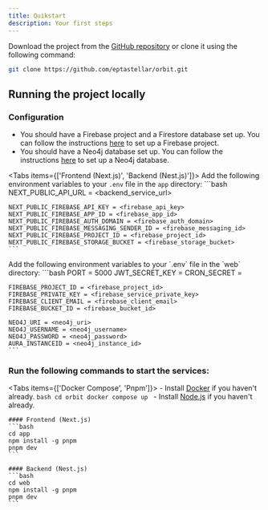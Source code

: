 ```yaml
---
title: Quikstart
description: Your first steps
---
```



Download the project from the [GitHub repository](https://github.com/eptastellar/Orbit) or clone it using the following command:

```bash
git clone https://github.com/eptastellar/orbit.git
```

## Running the project locally

### Configuration
- You should have a Firebase project and a Firestore database set up. You can follow the instructions [here](https://firebase.google.com/docs/web/setup) to set up a Firebase project.
- You should have a Neo4j database set up. You can follow the instructions [here](https://neo4j.com/) to set up a Neo4j database.

<Tabs items={['Frontend (Next.js)', 'Backend (Nest.js)']}>
  <Tab value="Frontend (Next.js)">
    Add the following environment variables to your `.env` file in the `app` directory:
    ```bash
    NEXT_PUBLIC_API_URL = <backend_service_url>

    NEXT_PUBLIC_FIREBASE_API_KEY = <firebase_api_key>
    NEXT_PUBLIC_FIREBASE_APP_ID = <firebase_app_id>
    NEXT_PUBLIC_FIREBASE_AUTH_DOMAIN = <firebase_auth_domain>
    NEXT_PUBLIC_FIREBASE_MESSAGING_SENDER_ID = <firebase_messaging_id>
    NEXT_PUBLIC_FIREBASE_PROJECT_ID = <firebase_project_id>
    NEXT_PUBLIC_FIREBASE_STORAGE_BUCKET = <firebase_storage_bucket>
    ```
  </Tab>
  <Tab value="Backend (Nest.js)">
    Add the following environment variables to your `.env` file in the `web` directory:
    ```bash
    PORT = 5000
    JWT_SECRET_KEY = <secret_key>
    CRON_SECRET = <secret_key>

    FIREBASE_PROJECT_ID = <firebase_project_id>
    FIREBASE_PRIVATE_KEY = <firebase_service_private_key>
    FIREBASE_CLIENT_EMAIL = <firebase_client_email>
    FIREBASE_BUCKET_ID = <firebase_bucket_id>

    NEO4J_URI = <neo4j_uri>
    NEO4J_USERNAME = <neo4j_username>
    NEO4J_PASSWORD = <neo4j_password>
    AURA_INSTANCEID = <neo4j_instance_id>
    ```
  </Tab>
</Tabs>

### Run the following commands to start the services:

<Tabs items={['Docker Compose', 'Pnpm']}>
  <Tab value="Docker Compose">
    - Install [Docker](https://www.docker.com/) if you haven't already.
    ```bash
    cd orbit
    docker compose up
    ```
  </Tab>
  <Tab value="Pnpm">
    - Install [Node.js](https://nodejs.org/) if you haven't already.

    #### Frontend (Next.js)
    ```bash
    cd app
    npm install -g pnpm
    pnpm dev
    ```

    #### Backend (Nest.js)
    ```bash
    cd web
    npm install -g pnpm
    pnpm dev
    ```
  </Tab>
</Tabs>






